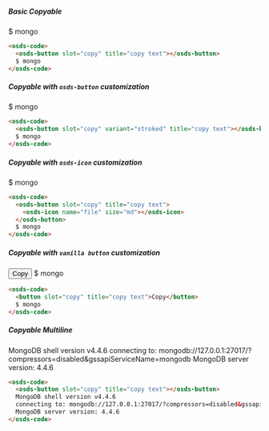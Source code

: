 
##### Basic Copyable
<Canvas withSource="none">
  <osds-code>
    <osds-button slot="copy" title="copy text"></osds-button>
    $ mongo
  </osds-code>
</Canvas >

```html
<osds-code>
  <osds-button slot="copy" title="copy text"></osds-button>
  $ mongo
</osds-code>
```

##### Copyable with `osds-button` customization
<Canvas withSource="none">
  <osds-code>
    <osds-button slot="copy" variant="stroked" title="copy text"></osds-button>
    $ mongo
  </osds-code>
</Canvas >

```html
<osds-code>
  <osds-button slot="copy" variant="stroked" title="copy text"></osds-button>
  $ mongo
</osds-code>
```

##### Copyable with `osds-icon` customization
<Canvas withSource="none">
  <osds-code>
    <osds-button slot="copy" title="copy text">
      <osds-icon name="file" size="md"></osds-icon>
    </osds-button>
    $ mongo
  </osds-code>
</Canvas >

```html
<osds-code>
  <osds-button slot="copy" title="copy text">
    <osds-icon name="file" size="md"></osds-icon>
  </osds-button>
  $ mongo
</osds-code>
```

##### Copyable with `vanilla button` customization
<Canvas withSource="none">
  <osds-code>
    <button slot="copy" title="copy text">Copy</button>
    $ mongo
  </osds-code>
</Canvas >

```html
<osds-code>
  <button slot="copy" title="copy text">Copy</button>
  $ mongo
</osds-code>
```

##### Copyable Multiline
<Canvas withSource="none">
  <osds-code>
    <osds-button slot="copy" title="copy text"></osds-button>
    MongoDB shell version v4.4.6
    connecting to: mongodb://127.0.0.1:27017/?compressors=disabled&gssapiServiceName=mongodb
    MongoDB server version: 4.4.6
  </osds-code>
</Canvas >

```html
<osds-code>
  <osds-button slot="copy" title="copy text"></osds-button>
  MongoDB shell version v4.4.6
  connecting to: mongodb://127.0.0.1:27017/?compressors=disabled&gssapiServiceName=mongodb
  MongoDB server version: 4.4.6
</osds-code>
```
